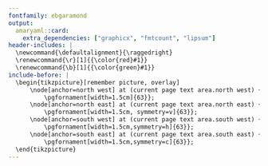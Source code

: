 ```yaml
---
fontfamily: ebgaramond
output:
  amaryaml::card:
    extra_dependencies: ["graphicx", "fmtcount", "lipsum"]
header-includes: |
  \newcommand{\defaultalignment}{\raggedright}
  \renewcommand{\r}[1]{{\color{red}#1}}
  \renewcommand{\b}[1]{{\color{green}#1}}
include-before: |
  \begin{tikzpicture}[remember picture, overlay]
      \node[anchor=north west] at (current page text area.north west) {%
          \pgfornament[width=1.5cm]{63}};
      \node[anchor=north east] at (current page text area.north east) {%
          \pgfornament[width=1.5cm, symmetry=v]{63}};
      \node[anchor=south west] at (current page text area.south west) {%
          \pgfornament[width=1.5cm,symmetry=h]{63}};
      \node[anchor=south east] at (current page text area.south east) {%
          \pgfornament[width=1.5cm,symmetry=c]{63}};
  \end{tikzpicture}
---
```


```{=latex}
\vfill
{\Huge \r{C}ard \r{E}xample}\\

\vfill
\hspace{1cm}\includegraphics[width=6cm]{media/cat.png}

\vfill \b{by} Amar Al-Zubaidi\\
\b{on} Sunday, June \ordinalnum{19}, 2022
```

\newpage
\defaultalignment

\lipsum[1-5]
